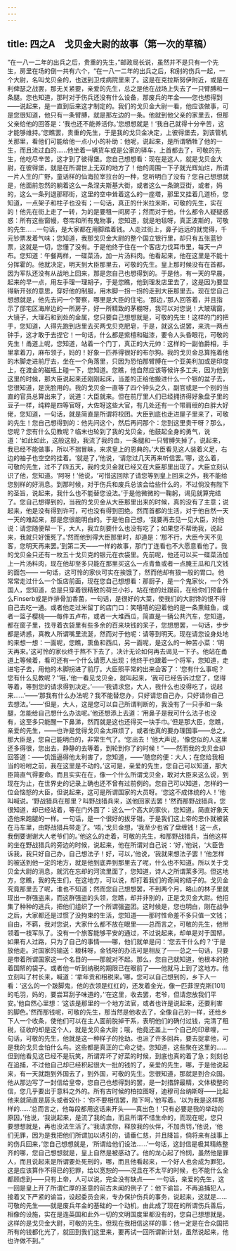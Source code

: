 ```yaml
---
---
---
```

title: 四之A　戈贝金大尉的故事（第一次的草稿）
---



“在一八一二年的出兵之后，贵重的先生，”邮政局长说，虽然并不是只有一个先生，房里在场的倒一共有六个，“在一八一二年的出兵之后，和别的伤兵一起，一个大尉，名叫戈贝金的，也送到卫戍病院里来了。这是在克拉斯努伊附近，或是在利俾瑟之战罢，那无关紧要，亲爱的先生，总之是他在战场上失去了一只臂膊和一条腿。您也知道，那时对于伤兵还没有什么设备，那废兵的年金——您也想得到——说起来，是一直到后来这才制定的。我们的戈贝金大尉一看，他应该做事，可是您很知道，他只有一条臂膊，就是那左边的一条。他就到他父亲的家里去，但那父亲给他的回答是：‘我也还不能养活你。’您想想就是！‘我自己就得十分辛苦，这才能够维持。’您瞧罢，贵重的先生，于是我的戈贝金决定，上彼得堡去，到该管机关那里，看他们可能给他一点小小的补助：他呢，说起来，是所谓牺牲了他的一生，而且流过血的……他坐着一辆货车或是公家的驿车，上首都去了，可敬的先生，他吃尽辛苦，这才到了彼得堡。您自己想想看：现在是这人，就是戈贝金大尉，在彼得堡，就是在所谓世上无双的地方了！他的周围一下子就光辉灿烂，所谓一片人生的广野，童话样的仙海拉宰拉台的一种，您听明白了没有？您自己想想就是，他面前忽然的躺着这么一条涅夫斯基大街，或者这么一条豌豆街，或者，妈的，这么一条列退那耶街，这里的空中耸着这么的一座塔，那里又挂着几道桥，您知道，一点架子和柱子也没有；一句话，真正的什米拉米斯，可敬的先生，实在的！他先在街上走了一转，为的是要租一间房子；然而对于他，什么都令人疑疑惑惑：所有这些窗幔，卷帘和所有鬼物事，您知道，就是地毯呀，真正波斯的，可敬的先生……一句话，是大家都在用脚踏着钱。人走过街上，鼻子远远的就觉得，千元钞票发着气味；您知道，我那戈贝金大尉的整个国立银行里，却只有五张蓝钞票，这就是一切，您懂了没有。于是他终于住在一个客店力伐耳市里，每天一卢布。您知道：午餐两样，一碟菜汤，加一片汤料肉。他看起来，他在这里是不能十分挥霍的。他就决定，明天到大臣那里去，可敬的先生。皇上那时候没有在首都，因为军队还没有从战地上回来，那是您自己也想得到的。于是他，有一天的早晨，起来的早一点，用左手理一理胡子，于是您瞧，他到理发店里去了，这是因为要显得新开张的意思，穿好他的制服，用木脚一拐一拐的走到大臣那里去。现在您自己想想就是，他先去问一个警察，哪里是大臣的住宅。‘那边，’那人回答着，并且指示了邸宅区海岸边的一所房子，好一所精致的茅棚呀，我可以对您说！大玻璃窗，大镜子，大理石和到处的金属，您只要自己想想就是，可敬的先生！这样的门的把手，您知道，人得先跑到店里去买两戈贝克肥皂，于是，就这么说罢，来洗一两点钟手，这才敢于去捏它！一句话，什么都是紫檀和磁漆，要令人头昏眼花，可敬的先生！甬道上呢，您知道，站着一个门丁，真正的大元帅：这样的一副伯爵相，手里拿着刀，麻布领子，妈的！好象一匹养得很好的布尔狗。我的戈贝金总算拖着他的木脚走进前厅去，坐在一个角落里，只因为恐怕那臂膊在一个亚美利加或是印度上，在渡金的磁瓶上碰一下，您知道。您瞧，他自然应该等候许多工夫，因为他到这里的时候，那大臣说起来还刚刚起床，当差的正给他搬进什么一个银的盆子去，您很知道，是洗脸用的。我的戈贝金一直等了四个钟头之久，副官或是一个别的当直的官员总算出来了，说道：大臣就来。但在前厅里人们已经拥挤得好象盘子里的豆子一样，纯粹是四等官呀，大佐呀这些大官，有几处还有一个带肩绶的白胖大好佬，您知道，一句话，就是简直是所谓将校团。大臣到底也走进屋子里来了，可敬的先生！您自己想得到的：他先问这个，然后再问那个：您到这里贵干呀？那么，您呢？您有什么见教呢？临末也轮到了我的戈贝金，他鼓起全身的勇气，说道：‘如此如此，这般这般，我流了我的血，一条腿和一只臂膊失掉了，说起来，我已经不能做事，所以不揣冒昧，来求皇上的恩典的。’大臣看见这人装着义足，右边的袖子也空空的挂着。‘就是了，’他说，‘请您过几天再来听信罢。’哪，这么着，可敬的先生，过不了四五天，我的戈贝金就已经又在大臣那里出现了。大臣立刻认识了他，您知道。‘阿呀！’他说，‘可惜这回除了请您等到皇上回来之外，我不能给您别样的好消息。到那时候，对于伤兵和废兵总该会给些什么的，不过倘没有陛下的圣旨，说起来，我什么也不能替您设法。’于是他微微的一鞠躬，谒见就算完结了。您自己想得到的，当我的戈贝金从大臣那里出来的时候，真的没有了主意；说起来，他是没有得到许可，可也没有得到回绝。然而首都的生活，对于他自然一天一天的难起来，那是您很能明白的。于是他自己想，‘我要再去见一见大臣，对他说：请您随便帮一下，大人，我立刻要什么也没有吃了；如果您不帮助我，说起来，我就只好饿死了。’然而他到得大臣那里时，却道是：‘那不行，大臣今天不见客，您明天再来罢。’到第二天——一样的故事，那门丁连看也不大愿意看他了。我的戈贝金只还有一枚五十戈贝克的银元在衣袋里。先前呢，他还可以买一碟菜汤加上一片汤料肉，现在他却至多只能在那里买这么一点青鱼或者一点腌王瓜和几文钱的面包—— 一句话，这可怜的家伙可实在挨饿了，然而他却有狼一般的胃口。他常常走过什么一个饭店前面，现在您自己想想看：那厨子，是一个鬼家伙，一个外国人，您知道，总是只穿着很精致的荷兰小衫，站在他的灶跟前，在给你们预备什么Finserb或是炸排骨加香菌，一句话，是很好的大菜，使我们的大尉馋的恨不得自己去吃一通。或者他走过米留丁的店门口：笑嘻嘻的迎着他的是一条熏鲑鱼，或者一篮子樱桃——每件五卢布，或者一大堆西瓜，简直是一辆公共汽车，您知道，都在窗子里，找寻着衣袋里有些多余的百来块钱的呆子，您想想罢，一句话，步步都是诱惑，真教人所谓嘴里流涎，然而对于他呢：请等到明天。现在请您设身处地的来想一想：一面呢，您瞧，熏鱼和西瓜，另一面呢，是这么的一种苦小菜：‘明天再来。’这可怜的家伙终于熬不下去了，决计无论如何再去谒见一下子。他站在甬道上等候着，看可还有一个什么请愿人出现；他终于也跟着一个将军，您知道，走进宅子去，用他的木脚拐进了前厅。大臣照平常的出来会客了：‘您有什么事呢？您有什么见教呢？’‘哦，’他一看见戈贝金，就叫起来，‘我可已经告诉过您了，您得等着，等到您的请求得到决定。’——‘我请求您，大人，我什么也没得吃了，说起来……’——‘那我有什么办法呢？我不能替您办，只好请您自己办，只好请你自己去想法。’——‘但是，大人，这是您可以自己所谓判断的，我没有了一只手和一条腿，怎能给自己想什么办法呢。’他还想添上去道：‘用鼻子是我可什么法子也没有，这至多只能醒一下鼻涕，然而就是这也还得买一块手巾。’但是那大臣，您瞧，亲爱的先生，——也许是觉得戈贝金太麻烦了，或者他真的要办理国事——总之，那大臣是，您自己能明白的，非常生气了。‘您出去！’他大声说，‘像您似的人这里还多得很，您出去，静静的去等着，到轮到你了的时候！”——然而我的戈贝金却回答道：——饥饿逼得他太利害了，您知道，——‘随您的便：大人；在您给我相当的吩咐之前，我在这里是不动的。’这可是，亲爱的先生，您自己可以知道，那大臣简直气得要命。而且实实在在，像一个什么所谓戈贝金，敢对大臣来这么说，到现在为止，在世界史的记录上确也还不曾有过前例的。您自己可以知道，怎样的一位会恼怒的大臣，但说起来，这可是所谓国家的大员呀。‘您这不成体统的人！’他叫喊说。‘野战猎兵在那里？叫野战猎兵来，送他回家去罢！’然而那野战猎兵，您很知道，却已经站着，等在门外面了：这么一个高大的家伙，您知道。简直好象天造他来跑腿的一样。一句话，是一个很好的拔牙钳。于是我们这上帝的忠仆就被装在马车里，由野战猎兵带走了。‘唔，’戈贝金想，‘我至少也省了盘缠钱！这一点，我倒要谢谢大人老爷们的。’他这么的走着，可敬的先生，和那野战猎兵，当他这样的坐在野战猎兵的旁边的时候，说起来，他在所谓对自己说：‘好，’他说，‘大臣告诉我，我只好自己办，自己想法子！好，可以，’他说，‘我就来想法子罢！’他怎样的被送到他一定的地方，就是他到底弄到那里去了呢，什么也不知道。所以关于戈贝金大尉的消息，就沉在忘却的河流里面了，您知道，诗人之所谓莱多河。但这地方，您瞧，我的先生们，在这地方，可以说，却打着我们的奇闻的结子的。戈贝金究竟那里去了呢，谁也不知道；然而您自己想想罢，不到两个月，略山的林子里就现出一群强盗来，而这群强盗的头领，您瞧，却并非别的，正是戈贝金大尉。他招集了种种的逃兵，把他们组织了一个所谓强盗团。这时候是，您也明白，刚在战争之后，大家都还是过惯了没拘束的生活，您知道——那时性命差不多只值一文钱；自由，不羁，我对您说，大家什么都不放在眼里——总而言之，可敬的先生，他带领着一枝军队了。没有一个旅客能够平安的通过，不过说起来，却单是对于国帑。如果有人过路，只为了自己的事情——哪，他们就单是问：‘您去干什么的？’于是放他走。对国家的输送：粮秣呀，金钱呀的办法可是相反了——总之一句话，只要是带着所谓国家这一个名目的——那就对不起。那么，您自己就知道，他根本的抢着国帑的袋子。或者他一听到纳税的期限已在眼前了——他就马上到了这地方。他立刻叫了村长来，喊道：‘拿年贡和租税来。’哪，您可以自己想到的，乡下人一看：‘这么的一个跛脚鬼，他的衣领是红红的，还发着金光，像一匹菲涅克斯[101]的毛羽，妈的，要尝耳刮子味道的，’‘在这里，收去罢，老爷，但请您放我们平安。’他自然心里想：‘这该是那里的一个地方法官，或者也许是说起来，还要利害的脚色。’然而那钱呢，可敬的先生，那当然是他收去了，全像自己的一样，还给乡下人一个收条，使他们可以在主人面前脱掉干系，表明他们的确付过钱，完清了租税，征收的却是这个人，就是戈贝金大尉；哦，他竟还盖上一个自己的印章哩，一句话，可敬的先生，他就是这一种样子的抢劫。也派了许多回兵，要去捉拿他，可是我的戈贝金怕什么鸟。这些都是真正的亡命之徒。您知道，这些聚在这里的……但到他看见这已经不是玩笑，所谓弄坏了好菜的时候，到底也真的着了急；刻刻总在追捕，不过他自己却已经积起很大一批的钱的了，亲爱的先生，哪，于是他说起来，有一天就跑到外国去了，到外国，可敬的先生。您很知道，那就是到合众国。他从那边写了一封信给皇帝，您自己也想得到的罢，是一封措辞最精，文体极整的信，您几乎要出于意料之外的。所有古时候的柏拉图呀，迪穆司台纳斯呀——比起他来就简直是孱头或者奴仆：‘你不要相信罢，陛下呵，’他写着。‘以为我是这样那样的……’总而言之，他每段都用这话来开头——真出色！‘只有必要是我的举动的原因，’他说，‘我说起来，是流了我的血，而且所谓不惜生命的，而现在呢，您只要想想就是，再也没法生活了。’‘我请求你，释放我的伙伴，不加责罚，’他说，‘他们无罪，因为是我把他们所谓加以诱引的，请垂仁慈，并且降旨，倘将来有战事上的伤兵回来，’您自己想想就是，‘所谓给他们设法……’一句话，这封信是极其精练整齐的哪，您自己想想就是，皇上自然是被感动了。他的龙心起了怜悯，虽然他是罪人，而且说起来是所谓要处死刑的，哪，而且他看起来，一个好人也会成为罪犯，这是应该算作不得已的犯罪，给以宽恕的——况且在不太平的时候，也不能什么全都顾虑到——只有上帝，人可以说，完全没有缺点—— 一句话，亲爱的先生，这一回是皇上开了所谓仁厚的圣意的前古未闻的例子了：他下谕旨，不再追捕犯人，接着又下严紧的谕旨，设起委员会来，专办保护伤兵的事务，说起来，这就是……可敬的先生——就是废兵年金的基础的一个动机，由此成了现在的所谓伤兵善后，相像的设施，实在是连英国和此外一切的文明国度里都没有的，您自己想想就是。这样的是戈贝金大尉，可敬的先生。但现在我相信这样的事：他一定是在合众国把所有的钱都化光了，就回到我们这里来，要再试一回所谓新计划，虽然说起来，他也许做不到。”